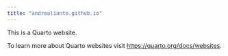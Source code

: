 ```yaml
---
title: "andrealianto.github.io"
---
```


This is a Quarto website.

To learn more about Quarto websites visit <https://quarto.org/docs/websites>.
